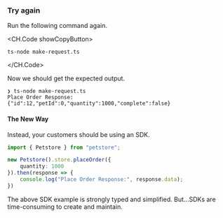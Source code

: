 ### Try again

Run the following command again.

<CH.Code showCopyButton>
```shell Terminal
ts-node make-request.ts
```
</CH.Code>

Now we should get the expected output.

```shell Terminal
❯ ts-node make-request.ts
Place Order Response: {"id":12,"petId":0,"quantity":1000,"complete":false}
```

#### The New Way

Instead, your customers should be using an SDK.

```typescript make-request.ts
import { Petstore } from "petstore";

new Petstore().store.placeOrder({
    quantity: 1000
}).then(response => {
    console.log("Place Order Response:", response.data);
})
```

The above SDK example is strongly typed and simplified. But...SDKs are
time-consuming to create and maintain.
